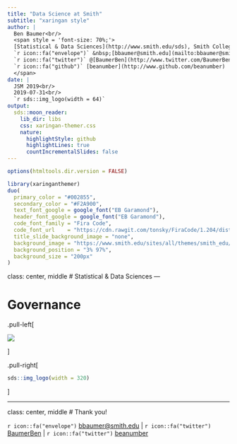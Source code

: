 ```yaml
---
title: "Data Science at Smith"
subtitle: "xaringan style"
author: |
  Ben Baumer<br/>
  <span style = 'font-size: 70%;'>
  [Statistical & Data Sciences](http://www.smith.edu/sds), Smith College<br/>
  `r icon::fa("envelope")` &nbsp;[bbaumer@smith.edu](mailto:bbaumer@smith.edu) | 
  `r icon::fa("twitter")` @[BaumerBen](http://www.twitter.com/BaumerBen) |
  `r icon::fa("github")` [beanumber](http://www.github.com/beanumber)
  </span>
date: |
  JSM 2019<br/>
  2019-07-31<br/>
  `r sds::img_logo(width = 64)`
output:
  sds::moon_reader:
    lib_dir: libs
    css: xaringan-themer.css
    nature:
      highlightStyle: github
      highlightLines: true
      countIncrementalSlides: false
---
```


```r
options(htmltools.dir.version = FALSE)
```

```r
library(xaringanthemer)
duo(
  primary_color = "#002855",
  secondary_color = "#F2A900",
  text_font_google = google_font("EB Garamond"),
  header_font_google = google_font("EB Garamond"),
  code_font_family = "Fira Code",
  code_font_url    = "https://cdn.rawgit.com/tonsky/FiraCode/1.204/distr/fira_code.css",
  title_slide_background_image = "none",
  background_image = "https://www.smith.edu/sites/all/themes/smith_edu/images/logo-footer-2x.png",
  background_position = "3% 97%",
  background_size = "200px"
)
```


class: center, middle
# Statistical & Data Sciences
---

# Governance

.pull-left[

![](https://media.giphy.com/media/3oz8xMLQbQyRsCH1xS/giphy.gif)

]

.pull-right[

```r
sds::img_logo(width = 320)
```

]

---
class: center, middle
# Thank you!

`r icon::fa("envelope")` [bbaumer@smith.edu](mailto:bbaumer@smith.edu) |
`r icon::fa("twitter")` [BaumerBen](http://www.github.com/BaumerBen) |
`r icon::fa("twitter")` [beanumber](http://www.github.com/beanumber)
